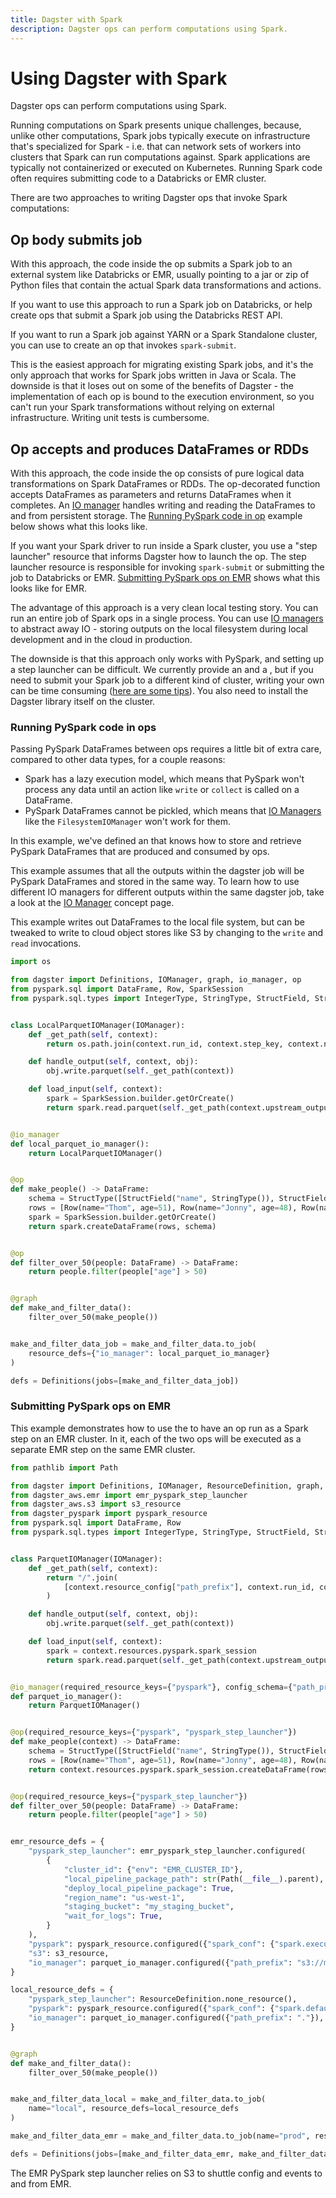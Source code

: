 ```yaml
---
title: Dagster with Spark
description: Dagster ops can perform computations using Spark.
---
```


# Using Dagster with Spark

Dagster ops can perform computations using Spark.

Running computations on Spark presents unique challenges, because, unlike other computations, Spark jobs typically execute on infrastructure that's specialized for Spark - i.e. that can network sets of workers into clusters that Spark can run computations against. Spark applications are typically not containerized or executed on Kubernetes. Running Spark code often requires submitting code to a Databricks or EMR cluster.

There are two approaches to writing Dagster ops that invoke Spark computations:

## Op body submits job

With this approach, the code inside the op submits a Spark job to an external system like Databricks or EMR, usually pointing to a jar or zip of Python files that contain the actual Spark data transformations and actions.

If you want to use this approach to run a Spark job on Databricks, <PyObject module='dagster_databricks' object='create_databricks_run_now_op' /> or <PyObject module='dagster_databricks' object='create_databricks_submit_run_op' /> help create ops that submit a Spark job using the Databricks REST API.

If you want to run a Spark job against YARN or a Spark Standalone cluster, you can use <PyObject module='dagster_shell' object='create_shell_command_op' /> to create an op that invokes `spark-submit`.

This is the easiest approach for migrating existing Spark jobs, and it's the only approach that works for Spark jobs written in Java or Scala. The downside is that it loses out on some of the benefits of Dagster - the implementation of each op is bound to the execution environment, so you can't run your Spark transformations without relying on external infrastructure. Writing unit tests is cumbersome.

## Op accepts and produces DataFrames or RDDs

With this approach, the code inside the op consists of pure logical data transformations on Spark DataFrames or RDDs. The op-decorated function accepts DataFrames as parameters and returns DataFrames when it completes. An [IO manager](/concepts/io-management/io-managers) handles writing and reading the DataFrames to and from persistent storage. The [Running PySpark code in op](#running-pyspark-code-in-ops) example below shows what this looks like.

If you want your Spark driver to run inside a Spark cluster, you use a "step launcher" resource that informs Dagster how to launch the op. The step launcher resource is responsible for invoking `spark-submit` or submitting the job to Databricks or EMR. [Submitting PySpark ops on EMR](#submitting-pyspark-ops-on-emr) shows what this looks like for EMR.

The advantage of this approach is a very clean local testing story. You can run an entire job of Spark ops in a single process. You can use [IO managers](/concepts/io-management/io-managers) to abstract away IO - storing outputs on the local filesystem during local development and in the cloud in production.

The downside is that this approach only works with PySpark, and setting up a step launcher can be difficult. We currently provide an <PyObject module='dagster_aws.emr' object='emr_pyspark_step_launcher' /> and a <PyObject module='dagster_databricks' object='databricks_pyspark_step_launcher' />, but if you need to submit your Spark job to a different kind of cluster, writing your own can be time consuming ([here are some tips](https://github.com/dagster-io/dagster/discussions/3201)). You also need to install the Dagster library itself on the cluster.

### Running PySpark code in ops

<CodeReferenceLink filePath="examples/with_pyspark" />

Passing PySpark DataFrames between ops requires a little bit of extra care, compared to other data types, for a couple reasons:

- Spark has a lazy execution model, which means that PySpark won't process any data until an action like `write` or `collect` is called on a DataFrame.
- PySpark DataFrames cannot be pickled, which means that [IO Managers](/concepts/io-management/io-managers) like the `FilesystemIOManager` won't work for them.

In this example, we've defined an <PyObject module='dagster' object='IOManager' /> that knows how to store and retrieve PySpark DataFrames that are produced and consumed by ops.

This example assumes that all the outputs within the dagster job will be PySpark DataFrames and stored in the same way. To learn how to use different IO managers for different outputs within the same dagster job, take a look at the [IO Manager](/concepts/io-management/io-managers) concept page.

This example writes out DataFrames to the local file system, but can be tweaked to write to cloud object stores like S3 by changing to the `write` and `read` invocations.

```python file=../../with_pyspark/with_pyspark/definitions.py
import os

from dagster import Definitions, IOManager, graph, io_manager, op
from pyspark.sql import DataFrame, Row, SparkSession
from pyspark.sql.types import IntegerType, StringType, StructField, StructType


class LocalParquetIOManager(IOManager):
    def _get_path(self, context):
        return os.path.join(context.run_id, context.step_key, context.name)

    def handle_output(self, context, obj):
        obj.write.parquet(self._get_path(context))

    def load_input(self, context):
        spark = SparkSession.builder.getOrCreate()
        return spark.read.parquet(self._get_path(context.upstream_output))


@io_manager
def local_parquet_io_manager():
    return LocalParquetIOManager()


@op
def make_people() -> DataFrame:
    schema = StructType([StructField("name", StringType()), StructField("age", IntegerType())])
    rows = [Row(name="Thom", age=51), Row(name="Jonny", age=48), Row(name="Nigel", age=49)]
    spark = SparkSession.builder.getOrCreate()
    return spark.createDataFrame(rows, schema)


@op
def filter_over_50(people: DataFrame) -> DataFrame:
    return people.filter(people["age"] > 50)


@graph
def make_and_filter_data():
    filter_over_50(make_people())


make_and_filter_data_job = make_and_filter_data.to_job(
    resource_defs={"io_manager": local_parquet_io_manager}
)

defs = Definitions(jobs=[make_and_filter_data_job])
```

### Submitting PySpark ops on EMR

<CodeReferenceLink filePath="examples/with_pyspark_emr" />

This example demonstrates how to use the <PyObject module='dagster_aws.emr' object='emr_pyspark_step_launcher' /> to have an op run as a Spark step on an EMR cluster. In it, each of the two ops will be executed as a separate EMR step on the same EMR cluster.

```python file=../../with_pyspark_emr/with_pyspark_emr/definitions.py
from pathlib import Path

from dagster import Definitions, IOManager, ResourceDefinition, graph, io_manager, op
from dagster_aws.emr import emr_pyspark_step_launcher
from dagster_aws.s3 import s3_resource
from dagster_pyspark import pyspark_resource
from pyspark.sql import DataFrame, Row
from pyspark.sql.types import IntegerType, StringType, StructField, StructType


class ParquetIOManager(IOManager):
    def _get_path(self, context):
        return "/".join(
            [context.resource_config["path_prefix"], context.run_id, context.step_key, context.name]
        )

    def handle_output(self, context, obj):
        obj.write.parquet(self._get_path(context))

    def load_input(self, context):
        spark = context.resources.pyspark.spark_session
        return spark.read.parquet(self._get_path(context.upstream_output))


@io_manager(required_resource_keys={"pyspark"}, config_schema={"path_prefix": str})
def parquet_io_manager():
    return ParquetIOManager()


@op(required_resource_keys={"pyspark", "pyspark_step_launcher"})
def make_people(context) -> DataFrame:
    schema = StructType([StructField("name", StringType()), StructField("age", IntegerType())])
    rows = [Row(name="Thom", age=51), Row(name="Jonny", age=48), Row(name="Nigel", age=49)]
    return context.resources.pyspark.spark_session.createDataFrame(rows, schema)


@op(required_resource_keys={"pyspark_step_launcher"})
def filter_over_50(people: DataFrame) -> DataFrame:
    return people.filter(people["age"] > 50)


emr_resource_defs = {
    "pyspark_step_launcher": emr_pyspark_step_launcher.configured(
        {
            "cluster_id": {"env": "EMR_CLUSTER_ID"},
            "local_pipeline_package_path": str(Path(__file__).parent),
            "deploy_local_pipeline_package": True,
            "region_name": "us-west-1",
            "staging_bucket": "my_staging_bucket",
            "wait_for_logs": True,
        }
    ),
    "pyspark": pyspark_resource.configured({"spark_conf": {"spark.executor.memory": "2g"}}),
    "s3": s3_resource,
    "io_manager": parquet_io_manager.configured({"path_prefix": "s3://my-s3-bucket"}),
}

local_resource_defs = {
    "pyspark_step_launcher": ResourceDefinition.none_resource(),
    "pyspark": pyspark_resource.configured({"spark_conf": {"spark.default.parallelism": 1}}),
    "io_manager": parquet_io_manager.configured({"path_prefix": "."}),
}


@graph
def make_and_filter_data():
    filter_over_50(make_people())


make_and_filter_data_local = make_and_filter_data.to_job(
    name="local", resource_defs=local_resource_defs
)

make_and_filter_data_emr = make_and_filter_data.to_job(name="prod", resource_defs=emr_resource_defs)

defs = Definitions(jobs=[make_and_filter_data_emr, make_and_filter_data_local])
```

The EMR PySpark step launcher relies on S3 to shuttle config and events to and from EMR.

